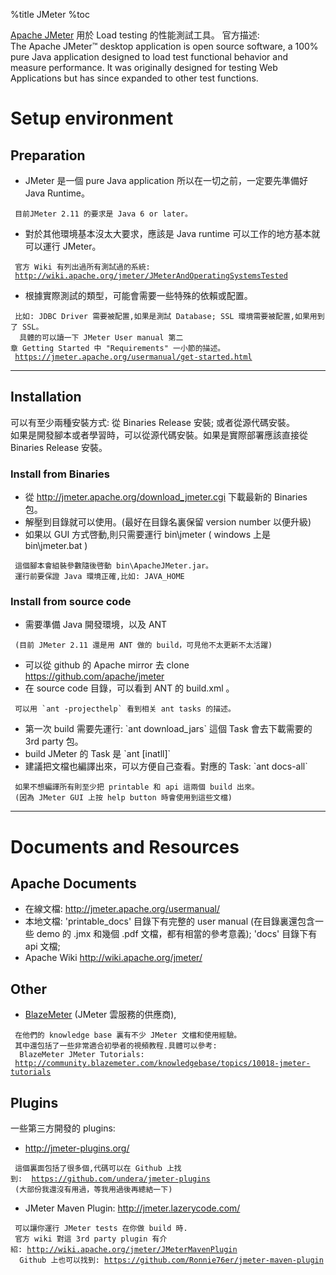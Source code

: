 %title JMeter 
%toc

[[https://jmeter.apache.org/|Apache JMeter]] 用於 Load testing 的性能測試工具。
官方描述: <br>
The Apache JMeter™ desktop application is open source software, a 100% pure Java application designed to load test functional behavior and measure performance. It was originally designed for testing Web Applications but has since expanded to other test functions.
= Setup environment =
== Preparation ==
* JMeter 是一個 pure Java application 所以在一切之前，一定要先準備好 Java Runtime。
  目前JMeter 2.11 的要求是 Java 6 or later。
* 對於其他環境基本沒太大要求，應該是 Java runtime 可以工作的地方基本就可以運行 JMeter。
  官方 Wiki 有列出過所有測試過的系統: 
  http://wiki.apache.org/jmeter/JMeterAndOperatingSystemsTested
* 根據實際測試的類型，可能會需要一些特殊的依賴或配置。<br>
  比如: JDBC Driver 需要被配置,如果是測試 Database; SSL 環境需要被配置,如果用到了 SSL。<br>
  具體的可以讀一下 JMeter User manual 第二章 Getting Started 中 "Requirements" 一小節的描述。
  https://jmeter.apache.org/usermanual/get-started.html

-----

== Installation ==
可以有至少兩種安裝方式: 從 Binaries Release 安裝; 或者從源代碼安裝。<br>
如果是開發腳本或者學習時，可以從源代碼安裝。如果是實際部署應該直接從 Binaries Release 安裝。

=== Install from Binaries ===
* 從 http://jmeter.apache.org/download_jmeter.cgi 下載最新的 Binaries 包。
* 解壓到目錄就可以使用。(最好在目錄名裏保留 version number 以便升級)
* 如果以 GUI 方式啓動,則只需要運行 bin\jmeter ( windows 上是 bin\jmeter.bat ) <br>
  這個腳本會組裝參數隨後啓動 bin\ApacheJMeter.jar。
  運行前要保證 Java 環境正確,比如: JAVA_HOME

=== Install from source code ===
* 需要準備 Java 開發環境，以及 ANT 
  (目前 JMeter 2.11 還是用 ANT 做的 build，可見他不太更新不太活躍)
* 可以從 github 的 Apache mirror 去 clone https://github.com/apache/jmeter
* 在 source code 目錄，可以看到 ANT 的 build.xml 。
  可以用 `ant -projecthelp` 看到相关 ant tasks 的描述。
* 第一次 build 需要先運行: `ant download_jars` 這個 Task 會去下載需要的 3rd party 包。
* build JMeter 的 Task 是 `ant [inatll]`
* 建議把文檔也編譯出來，可以方便自己查看。對應的 Task: `ant docs-all` <br>
  如果不想編譯所有則至少把 printable 和 api 這兩個 build 出來。
  (因為 JMeter GUI 上按 help button 時會使用到這些文檔)

-----

= Documents and Resources =
== Apache Documents ==
* 在線文檔: http://jmeter.apache.org/usermanual/
* 本地文檔: 'printable_docs' 目錄下有完整的 user manual (在目錄裏還包含一些 demo 的 .jmx 和幾個 .pdf 文檔，都有相當的參考意義); 'docs' 目錄下有 api 文檔; 
* Apache Wiki http://wiki.apache.org/jmeter/

== Other ==
* [[http://blazemeter.com/|BlazeMeter]] (JMeter 雲服務的供應商),
  在他們的 knowledge base 裏有不少 JMeter 文檔和使用經驗。
  其中還包括了一些非常適合初學者的視頻教程.具體可以參考: <br>
  BlazeMeter JMeter Tutorials:
  http://community.blazemeter.com/knowledgebase/topics/10018-jmeter-tutorials

== Plugins ==
一些第三方開發的 plugins:
* http://jmeter-plugins.org/  <br>
  這個裏面包括了很多個,代碼可以在 Github 上找到:  https://github.com/undera/jmeter-plugins
  (大部份我還沒有用過，等我用過後再總結一下)
* JMeter Maven Plugin: http://jmeter.lazerycode.com/ <br>
  可以讓你運行 JMeter tests 在你做 build 時.
  官方 wiki 對這 3rd party plugin 有介紹: http://wiki.apache.org/jmeter/JMeterMavenPlugin <br>
  Github 上也可以找到: https://github.com/Ronnie76er/jmeter-maven-plugin

